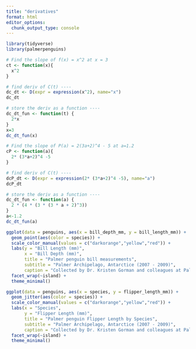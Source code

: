 ```yaml
---
title: "derivatives"
format: html
editor_options: 
  chunk_output_type: console
---
```


```r
library(tidyverse)
library(palmerpenguins)
```

```r
# Find the slope of f(x) = x^2 at x = 3
ct <- function(x){
  x^2
}

# find deriv of C(t) ----
dc_dt <- D(expr = expression(x^2), name="x")
dc_dt

# store the deriv as a function ----
dc_dt_fun <- function(t) {
  2*x
}
x=3
dc_dt_fun(x)
```

```r
# Find the slope of P(a) = 2(3a+2)^4 - 5 at a=1.2
cP <- function(a){
  2* (3*a+2)^4 -5
}

# find deriv of C(t) ----
dcP_dt <- D(expr = expression(2* (3*a+2)^4 -5), name="a")
dcP_dt

# store the deriv as a function ----
dc_dt_fun <- function(a) {
  2 * (4 * (3 * (3 * a + 2)^3))
}
a<-1.2
dc_dt_fun(a)
```

```r
ggplot(data = penguins, aes(x = bill_depth_mm, y = bill_length_mm)) +
  geom_point(aes(color = species)) +
  scale_color_manual(values = c("darkorange","yellow","red")) +
  labs(y = "Bill Length (mm)",
       x = "Bill Depth (mm)",
       title = "Palmer penguin bill measurements",
       subtitle = "Palmer Archipelago, Antarctice (2007 - 2009)",
       caption = "Collected by Dr. Kristen Gorman and colleagues at Palmer Station LTER") +
  facet_wrap(~island) +
  theme_minimal()
```

```r
ggplot(data = penguins, aes(x = species, y = flipper_length_mm)) +
  geom_jitter(aes(color = species)) +
  scale_color_manual(values = c("darkorange","yellow","red")) +
  labs(x = "Species",
       y = "Flipper Length (mm)",
       title = "Palmer penguin Flipper Length by Species",
       subtitle = "Palmer Archipelago, Antarctice (2007 - 2009)",
       caption = "Collected by Dr. Kristen Gorman and colleagues at Palmer Station LTER") +
  facet_wrap(~island) +
  theme_minimal()
```
